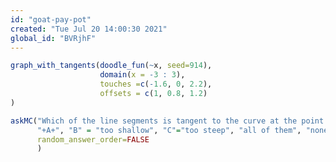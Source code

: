 ```yaml
---
id: "goat-pay-pot"
created: "Tue Jul 20 14:00:30 2021"
global_id: "BVRjhF"
---
```


```r
graph_with_tangents(doodle_fun(~x, seed=914),
                    domain(x = -3 : 3),
                    touches =c(-1.6, 0, 2.2),
                    offsets = c(1, 0.8, 1.2)
)

```

```r
askMC("Which of the line segments is tangent to the curve at the point marked with a dot?", 
      "+A+", "B" = "too shallow", "C"="too steep", "all of them", "none of them",
      random_answer_order=FALSE
      )
```


